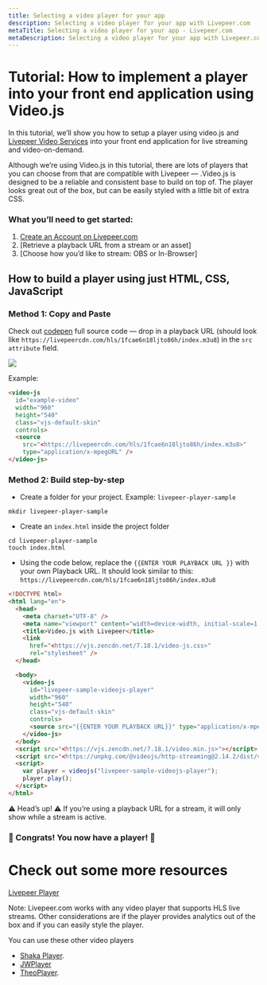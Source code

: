 ```yaml
---
title: Selecting a video player for your app
description: Selecting a video player for your app with Livepeer.com
metaTitle: Selecting a video player for your app - Livepeer.com
metaDescription: Selecting a video player for your app with Livepeer.com
---
```


# Tutorial: How to implement a player into your front end application using Video.js

In this tutorial, we’ll show you how to setup a player using video.js and
[Livepeer Video Services](http://livepeer.com) into your front end application
for live streaming and video-on-demand.

Although we’re using Video.js in this tutorial, there are lots of players that
you can choose from that are compatible with Livepeer — .Video.js is designed to
be a reliable and consistent base to build on top of. The player looks great out
of the box, but can be easily styled with a little bit of extra CSS.

### What you’ll need to get started:

1. [Create an Account on Livepeer.com](https://www.notion.so/How-to-Create-an-Account-014abcb50f42473089bf844190af61e5)
2. [Retrieve a playback URL from a stream or an asset]
3. [Choose how you’d like to stream: OBS or In-Browser]

## How to build a player using just HTML, CSS, JavaScript

### Method 1: Copy and Paste

Check out [codepen](https://codepen.io/codentell/pen/XWVGwjV) full source code —
drop in a playback URL (should look like
`https://livepeercdn.com/hls/1fcae6n18ljto86h/index.m3u8`) in the
`src attribute` field.

![](/docs-assets/player/codepen-player.png)

Example:

```html
<video-js
  id="example-video"
  width="960"
  height="540"
  class="vjs-default-skin"
  controls>
  <source
    src="<https://livepeercdn.com/hls/1fcae6n18ljto86h/index.m3u8>"
    type="application/x-mpegURL" />
</video-js>
```

### Method 2: Build step-by-step

- Create a folder for your project. Example: `livepeer-player-sample`

```
mkdir livepeer-player-sample

```

- Create an `index.html` inside the project folder

```
cd livepeer-player-sample
touch index.html

```

- Using the code below, replace the `{{ENTER YOUR PLAYBACK URL }}` with your own
  Playback URL. It should look similar to this:
  `https://livepeercdn.com/hls/1fcae6n18ljto86h/index.m3u8`

```html
<!DOCTYPE html>
<html lang="en">
  <head>
    <meta charset="UTF-8" />
    <meta name="viewport" content="width=device-width, initial-scale=1.0" />
    <title>Video.js with Livepeer</title>
    <link
      href="<https://vjs.zencdn.net/7.18.1/video-js.css>"
      rel="stylesheet" />
  </head>

  <body>
    <video-js
      id="livepeer-sample-videojs-player"
      width="960"
      height="540"
      class="vjs-default-skin"
      controls>
      <source src="{{ENTER YOUR PLAYBACK URL}}" type="application/x-mpegURL" />
    </video-js>
  </body>
  <script src="<https://vjs.zencdn.net/7.18.1/video.min.js>"></script>
  <script src="<https://unpkg.com/@videojs/http-streaming@2.14.2/dist/videojs-http-streaming.min.js>"></script>
  <script>
    var player = videojs("livepeer-sample-videojs-player");
    player.play();
  </script>
</html>
```

⚠️ Head’s up! ⚠️ If you’re using a playback URL for a stream, it will only show
while a stream is active.

### 🎉 Congrats! You now have a player! 🎉

# Check out some more resources

[Livepeer Player](https://www.npmjs.com/package/livepeer-player)

<!--
[How to Create an Account ](https://www.notion.so/How-to-Create-an-Account-014abcb50f42473089bf844190af61e5) -->
<!--
[Choosing how to stream: OBS or In-Browser](https://www.notion.so/Choosing-how-to-stream-OBS-or-In-Browser-61203ee994104ad4a4a5aeac33747de5) -->

Note: Livepeer.com works with any video player that supports HLS live streams.
Other considerations are if the player provides analytics out of the box and if
you can easily style the player.

You can use these other video players

- [Shaka Player](https://opensource.google/projects/shaka-player).
- [JWPlayer](https://www.jwplayer.com/)
- [TheoPlayer](https://www.theoplayer.com/).
